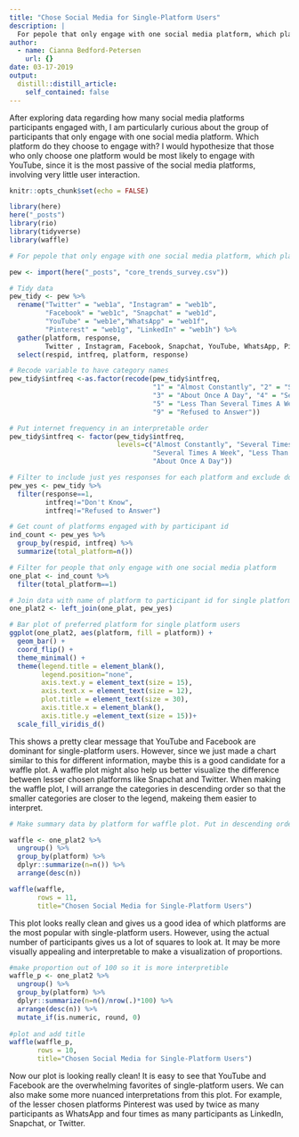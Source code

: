 ```yaml
---
title: "Chose Social Media for Single-Platform Users"
description: |
  For pepole that only engage with one social media platform, which platform do they choose?
author:
  - name: Cianna Bedford-Petersen
    url: {}
date: 03-17-2019
output:
  distill::distill_article:
    self_contained: false
---
```


After exploring data regarding how many social media platforms participants engaged with, I am particularly curious about the group of participants that only engage with one social media platform. Which platform do they choose to engage with? I would hypothesize that those who only choose one platform would be most likely to engage with YouTube, since it is the most passive of the social media platforms, involving very little user interaction. 

```r
knitr::opts_chunk$set(echo = FALSE)

library(here)
here("_posts")
library(rio)
library(tidyverse)
library(waffle)

```


```r

# For pepole that only engage with one social media platform, which platform do they choose?

pew <- import(here("_posts", "core_trends_survey.csv"))

# Tidy data
pew_tidy <- pew %>% 
  rename("Twitter" = "web1a", "Instagram" = "web1b", 
         "Facebook" = "web1c", "Snapchat" = "web1d", 
         "YouTube" = "web1e","WhatsApp" = "web1f", 
         "Pinterest" = "web1g", "LinkedIn" = "web1h") %>% 
  gather(platform, response, 
         Twitter , Instagram, Facebook, Snapchat, YouTube, WhatsApp, Pinterest, LinkedIn) %>% 
  select(respid, intfreq, platform, response) 

# Recode variable to have category names
pew_tidy$intfreq <-as.factor(recode(pew_tidy$intfreq, 
                                    "1" = "Almost Constantly", "2" = "Several Times A Day", 
                                    "3" = "About Once A Day", "4" = "Several Times A Week", 
                                    "5" = "Less Than Several Times A Week", "8" = "Don't Know",
                                    "9" = "Refused to Answer"))

# Put internet frequency in an interpretable order
pew_tidy$intfreq <- factor(pew_tidy$intfreq, 
                           levels=c("Almost Constantly", "Several Times A Day", 
                                    "Several Times A Week", "Less Than Several Times A Week", 
                                    "About Once A Day"))

# Filter to include just yes responses for each platform and exclude don't know and NA responses for internet use frequency 
pew_yes <- pew_tidy %>% 
  filter(response==1, 
         intfreq!="Don't Know", 
         intfreq!="Refused to Answer")

# Get count of platforms engaged with by participant id
ind_count <- pew_yes %>% 
  group_by(respid, intfreq) %>% 
  summarize(total_platform=n())

# Filter for people that only engage with one social media platform
one_plat <- ind_count %>% 
  filter(total_platform==1)

# Join data with name of platform to participant id for single platform users. For single platform users this tells us which platform they
one_plat2 <- left_join(one_plat, pew_yes)

# Bar plot of preferred platform for single platform users
ggplot(one_plat2, aes(platform, fill = platform)) +
  geom_bar() +
  coord_flip() +
  theme_minimal() +
  theme(legend.title = element_blank(), 
        legend.position="none", 
        axis.text.y = element_text(size = 15),
        axis.text.x = element_text(size = 12), 
        plot.title = element_text(size = 30), 
        axis.title.x = element_blank(), 
        axis.title.y =element_text(size = 15))+
  scale_fill_viridis_d() 
```

This shows a pretty clear message that YouTube and Facebook are dominant for single-platform users. However, since we just made a chart similar to this for different information, maybe this is a good candidate for a waffle plot. A waffle plot might also help us better visualize the difference between lesser chosen platforms like Snapchat and Twitter. When making the waffle plot, I will arrange the categories in descending order so that the smaller categories are closer to the legend, makeing them easier to interpret. 


```r

# Make summary data by platform for waffle plot. Put in descending order so lesser used platforms are closer to the legend. Play around with row number. 

waffle <- one_plat2 %>%
  ungroup() %>% 
  group_by(platform) %>% 
  dplyr::summarize(n=n()) %>% 
  arrange(desc(n))

waffle(waffle, 
       rows = 11, 
       title="Chosen Social Media for Single-Platform Users")

```

This plot looks really clean and gives us a good idea of which platforms are the most popular with single-platform users. However, using the actual number of participants gives us a lot of squares to look at. It may be more visually appealing and interpretable to make a visualization of proportions. 

```r

#make proportion out of 100 so it is more interpretible 
waffle_p <- one_plat2 %>%
  ungroup() %>% 
  group_by(platform) %>% 
  dplyr::summarize(n=n()/nrow(.)*100) %>% 
  arrange(desc(n)) %>% 
  mutate_if(is.numeric, round, 0)
  
#plot and add title 
waffle(waffle_p, 
       rows = 10, 
       title="Chosen Social Media for Single-Platform Users")

```

Now our plot is looking really clean! It is easy to see that YouTube and Facebook are the overwhelming favorites of single-platform users. We can also make some more nuanced interpretations from this plot. For example, of the lesser chosen platforms Pinterest was used by twice as many participants as WhatsApp and four times as many participants as LinkedIn, Snapchat, or Twitter. 